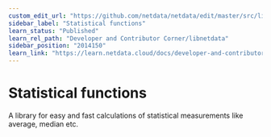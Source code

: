 ```yaml
---
custom_edit_url: "https://github.com/netdata/netdata/edit/master/src/libnetdata/statistical/README.md"
sidebar_label: "Statistical functions"
learn_status: "Published"
learn_rel_path: "Developer and Contributor Corner/libnetdata"
sidebar_position: "2014150"
learn_link: "https://learn.netdata.cloud/docs/developer-and-contributor-corner/libnetdata/statistical-functions"
---
```


# Statistical functions

A library for easy and fast calculations of statistical measurements like average, median etc.
